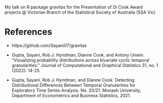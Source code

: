 
My talk on R package gravitas for the Presentation of Di Cook Award projects @ Victorian Branch of the Statistical Society of Australia (SSA Vic)

# References

- https://github.com/Sayani07/gravitas

- Gupta, Sayani, Rob J. Hyndman, Dianne Cook, and Antony Unwin. "Visualizing probability distributions across bivariate cyclic temporal granularities." Journal of Computational and Graphical Statistics 31, no. 1 (2022): 14-25.

- Gupta, Sayani, Rob J. Hyndman, and Dianne Cook. Detecting Distributional Differences Between Temporal Granularities for Exploratory Time Series Analysis. No. 20/21. Monash University, Department of Econometrics and Business Statistics, 2021.


